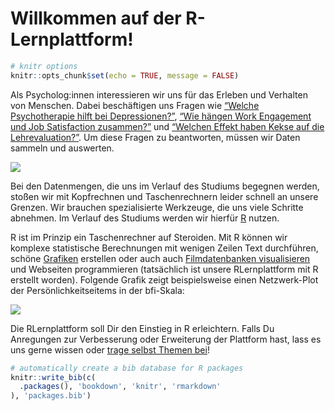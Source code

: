 # Willkommen auf der R-Lernplattform!

````r
# knitr options
knitr::opts_chunk$set(echo = TRUE, message = FALSE)
````

Als Psycholog:innen interessieren wir uns für das Erleben und Verhalten von Menschen. Dabei beschäftigen uns Fragen wie ["Welche Psychotherapie hilft bei Depressionen?"](https://psycnet.apa.org/record/2008-16943-011), ["Wie hängen Work Engagement und Job Satisfaction zusammen?"](https://www.emerald.com/insight/content/doi/10.1108/IJCHM-07-2014-0360/full/html) und ["Welchen Effekt haben Kekse auf die Lehrevaluation?"](https://onlinelibrary.wiley.com/doi/abs/10.1111/medu.13627). Um diese Fragen zu beantworten, müssen wir Daten sammeln und auswerten.

![](figures/index/R_on_steroids.gif)

Bei den Datenmengen, die uns im Verlauf des Studiums begegnen werden, stoßen wir mit Kopfrechnen und Taschenrechnern leider schnell an unsere Grenzen. Wir brauchen spezialisierte Werkzeuge, die uns viele Schritte abnehmen. Im Verlauf des Studiums werden wir hierfür [R](https://de.wikipedia.org/wiki/R_(Programmiersprache)) nutzen. 

R ist im Prinzip ein Taschenrechner auf Steroiden. Mit R können wir komplexe statistische Berechnungen mit wenigen Zeilen Text durchführen, schöne [Grafiken](https://r-graph-gallery.com/)
erstellen oder auch auch [Filmdatenbanken visualisieren](https://shiny.posit.co/r/gallery/interactive-visualizations/movie-explorer/) und Webseiten programmieren (tatsächlich ist unsere RLernplattform mit R erstellt worden). Folgende Grafik zeigt beispielsweise einen Netzwerk-Plot der Persönlichkeitseitems in der bfi-Skala:

![](figures/index/bfi_network_plot.png)


Die RLernplattform soll Dir den Einstieg in R erleichtern. Falls Du Anregungen zur Verbesserung oder Erweiterung der Plattform hast, lass es uns gerne wissen oder [trage selbst Themen bei](https://methods-berlin.github.io/RLernplattform/Zur-Lernplattform-Beitragen.html)!

```r
# automatically create a bib database for R packages
knitr::write_bib(c(
  .packages(), 'bookdown', 'knitr', 'rmarkdown'
), 'packages.bib')
```
